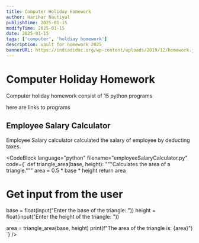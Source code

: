 ```yaml
---
title: Computer Holiday Homework
author: Harihar Nautiyal
publishTime: 2025-01-15
modifyTime: 2025-01-15
date: 2025-01-15
tags: ['computer', 'holdiay homework']
description: vault for homework 2025
bannerURL: https://indiadidac.org/wp-content/uploads/2019/12/homework.jpg
---
```


# Computer Holiday Homework
Computer holiday homework consist of 15 python programs

here are links to programs 



##  Employee Salary Calculator
Employee Salary calculator calculated the salary of employee by deducting taxes.


<CodeBlock
        language="python"
        filename="employeeSalaryCalculator.py"
        code={`
def triangle_area(base, height):
    """Calculates the area of a triangle."""
    area = 0.5 * base * height
    return area

# Get input from the user
base = float(input("Enter the base of the triangle: "))
height = float(input("Enter the height of the triangle: "))

area = triangle_area(base, height)
print(f"The area of the triangle is: {area}")
        `}
/>
